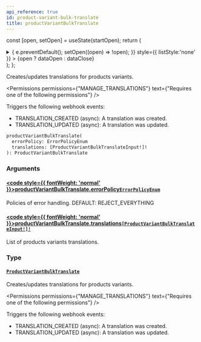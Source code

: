 ```yaml
---
api_reference: true
id: product-variant-bulk-translate
title: productVariantBulkTranslate
---
```






const [open, setOpen] = useState(startOpen);
return (
<details {...(open ? { open: true } : {})} className="details" style={{ border:'none', boxShadow:'none', background:'var(--ifm-background-color)' }}>
<summary
onClick={(e) => {
e.preventDefault();
setOpen((open) => !open);
}}
style={{ listStyle:'none' }} >
{open ? dataOpen : dataClose}
</summary>
{open && children}
</details>
);
};

Creates/updates translations for products variants.


<Permissions permissions={"MANAGE_TRANSLATIONS"} text={"Requires one of the following permissions"} />


Triggers the following webhook events:

- TRANSLATION_CREATED (async): A translation was created.
- TRANSLATION_UPDATED (async): A translation was updated.

```graphql
productVariantBulkTranslate(
  errorPolicy: ErrorPolicyEnum
  translations: [ProductVariantBulkTranslateInput!]!
): ProductVariantBulkTranslate
```

### Arguments

#### [<code style={{ fontWeight: 'normal' }}>productVariantBulkTranslate.<b>errorPolicy</b></code>](#)<Bullet />[`ErrorPolicyEnum`](../../../api-reference/miscellaneous/enums/error-policy-enum.mdx) <Badge class="badge badge--secondary" text="enum"/> <Badge class="badge badge--secondary" text="miscellaneous"/>

Policies of error handling. DEFAULT: REJECT_EVERYTHING

#### [<code style={{ fontWeight: 'normal' }}>productVariantBulkTranslate.<b>translations</b></code>](#)<Bullet />[`[ProductVariantBulkTranslateInput!]!`](../../../api-reference/products/inputs/product-variant-bulk-translate-input.mdx) <Badge class="badge badge--secondary" text="non-null"/> <Badge class="badge badge--secondary" text="input"/> <Badge class="badge badge--secondary" text="products"/>

List of products variants translations.

### Type

#### [`ProductVariantBulkTranslate`](../../../api-reference/products/objects/product-variant-bulk-translate.mdx) <Badge class="badge badge--secondary" text="object"/> <Badge class="badge badge--secondary" text="products"/>

Creates/updates translations for products variants.


<Permissions permissions={"MANAGE_TRANSLATIONS"} text={"Requires one of the following permissions"} />


Triggers the following webhook events:

- TRANSLATION_CREATED (async): A translation was created.
- TRANSLATION_UPDATED (async): A translation was updated.

